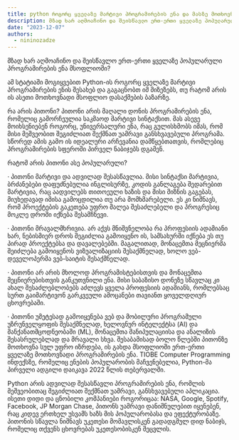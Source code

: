 ```yaml
---
title: python როგორც ყველაზე მარტივი პროგრამირების ენა და მასზე მოთხოვნა მსოფლიოში
description: მზად ხარ აღმოაჩინო და შეისწავლო ერთ-ერთი ყველაზე პოპულარული პროგრამირების ენა მსოფლიოში?
date: "2023-12-07"
authors:
  - nininozadze
---
```


მზად ხარ აღმოაჩინო და შეისწავლო ერთ-ერთი ყველაზე პოპულარული პროგრამირების ენა მსოფლიოში?

ამ სტატიაში მოგიყვებით Python-ის როგორც ყველაზე მარტივი პროგრამირების ენის შესახებ და გაგაცნობთ იმ მიზეზებს, თუ რატომ არის ის ასეთი მოთხოვნადი მსოფლიო დასაქმების ბაზარზე.
 

რა არის პითონი?
პითონი არის მაღალი დონის პროგრამირების ენა, რომელიც გამორჩეულია საკმაოდ მარტივი სინტაქსით. მას ასევე მოიხსენიებენ როგორც, უნივერსალური ენა, რაც გულისხმობს იმას, რომ მისი მეშვეობით შეგიძლიათ შექმნათ უამრავი განსხვავებული პროგრამა. სწორედ ამის გამო ის იდეალური არჩევანია დამწყებთათვის, რომლებიც პროგრამირების სფეროში პირველ ნაბიჯებს დგამენ.
 

რატომ არის პითონი ასე პოპულარული?

· პითონი მარტივი და ადვილად შესასწავლია. მისი სინტაქსი მარტივია, ბრძანებები დაფუძნებულია ინგლისურზე, კოდის განლაგება შედარებით მარტივია, რაც აადვილებს თითოეული ხაზის და მისი მიზნის გაგებას, მიუხედავად იმისა გამოცდილია თუ არა მომხმარებელი. ეს კი ნიშნავს, რომ პროექტების გაკეთება უფრო მალეა შესაძლებელი და პროგრესიც მოკლე დროში იქნება შესამჩნევი.

· პითონი მრავალმხრივია. არ აქვს მნიშვნელობა რა პროფესიის ადამიანი ხარ, ნებისმიერ დროს შეგიძლია გამოიყენო ის, სამსახურში იქნება ეს თუ პირად პროექტებსა და დავალებებში. მაგალითად, მონაცემთა მეცნიერმა შეიძლება გამოიყენოს ვიზუალიზაციის შესაქმნელად, ხოლო ვებ-დეველოპერმა  ვებ-საიტის შესაქმნელად.

· პითონი არ არის მხოლოდ პროგრამისტებისთვის და მონაცემთა მეცნიერებისთვის განკუთვნილი ენა. მისი საბაზისო დონეზე სწავლაც კი  ახალ შესაძლებლობებს აძლევს ყველა პროფესიის ადამიანს, რომლებსაც სურთ გაიმარტივონ გარკვეული ამოცანები თავიანთ ყოველდღიურ ცხოვრებაში.

· პითონი უმეტესად გამოიყენება ვებ და მობილური პროგრამული უზრუნველყოფის შესაქმნელად, ხელოვნურ ინტელექტსა (AI) და მანქანათმცოდნეობაში (ML), მონაცემთა მანიპულაციისა და ანალიზის შესასრულებლად და მრავალი სხვა. შესაბამისად ბოლო  წლებში პითონზე მოთხოვნა სულ უფრო იზრდება, ის გახდა მსოფლიოში ერთ-ერთი ყველაზე მოთხოვნადი პროგრამირების ენა. TIOBE Computer Programming ინდექსზე, რომელიც ენების პოპულარობის მაჩვენებელია, Python-მა პირველი ადგილი დაიკავა 2022 წლის თებერვალში.
 

Python არის ადვილად შესასწავლი პროგრამირების ენა, რომლის მეშვეობითაც შეგიძლიათ შექმნათ უამრავი, განსხვავებული აპლიკაცია. ისეთი დიდი და ცნობილი კომპანიები როგორიცაა: NASA, Google, Spotify, Facebook, JP Morgan Chase, პითონს უამრავი დანიშნულებით იყენებენ, რაც კიდევ ერთხელ უსვამს ხაზს მის პოპულარობასა და ეფექტურობაზე. პითონის სწავლა ნიშნავს უკეთესი მომავლისკენ გადადგმულ დიდ ნაბიჯს, რომელიც თქვენს ცხოვრებას უკეთესობისკენ შეცვლის. 
